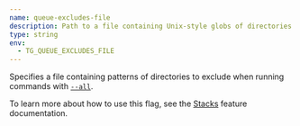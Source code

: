 ```yaml
---
name: queue-excludes-file
description: Path to a file containing Unix-style globs of directories to exclude from the queue of Units to run.
type: string
env:
  - TG_QUEUE_EXCLUDES_FILE
---
```


Specifies a file containing patterns of directories to exclude when running commands with [`--all`](#all).

To learn more about how to use this flag, see the [Stacks](/docs/features/stacks/#the-run---all-command) feature documentation.
